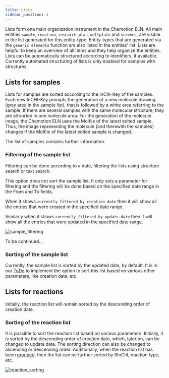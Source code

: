 ```yaml
---
title: Lists
sidebar_position: 4
---
```


Lists form one main organization instrument in the Chemotion ELN.
All main entities `sample`, `reaction`, `research plan`, `wellplate` and `screens`,
are visible in the list generated for this entity-type.
Entity-types that are generated via the `generic elements` function are also listed in the entities' list.
Lists are helpful to keep an overview of all items and they help organize the entities.
Lists can be automatically structured according to identifiers, if available.
Currently automated structuring of lists is only enabled for samples with structures.

## Lists for samples

Lists for samples are sorted according to the InChI-Key of the samples.
Each new InCHI-Key prompts the generation of a new molecule drawing (grey area in the sample list),
that is followed by a white area referring to the sample.
If there are several samples with the same molecular structure, they are all sorted in one molecule area.
For the generation of the molecule image, the Chemotion ELN uses the Molfile of the latest edited sample.
Thus, the image representing the molecule (and therewith the samples) changes if the Molfile of the latest edited sample is changed.

The list of samples contains further information.

### Filtering of the sample list

Filtering can be done according to a date, filtering the lists using structure search or text search.

This option does not sort the sample list. It only sets a parameter for filtering and the filtering will be done based
on the specified date range in the From and To fields.

When it shows `currently filtered by creation date` then it will show all the entries that were created in the specified
date range.

Similarly when it shows `currently filtered by update date` then it will show all the entries that were updated in the
specified date range.

![sample_filtering](/img/sample_filtering.gif)

To be continued...

### Sorting of the sample list

Currently, the sample list is sorted by the updated date, by default. It is in our <u>ToDo</u> to implement the
option to sort this list based on various other parameters, like creation date, etc.

## Lists for reactions
Initially, the reaction list will remain sorted by the descending order of creation date.

### Sorting of the reaction list

It is possible to sort the reaction list based on various parameters. Initially, it is sorted by the descending order
of creation date, which, later on, can be changed to update date. The sorting direction can also be changed to
ascending or descending order. Additionally, when the reaction list has been
[grouped](elements/grouping#reaction-grouping), then the list can be further sorted by RInChI, reaction type, etc.

![reaction_sorting](/img/reaction_sorting.gif)
